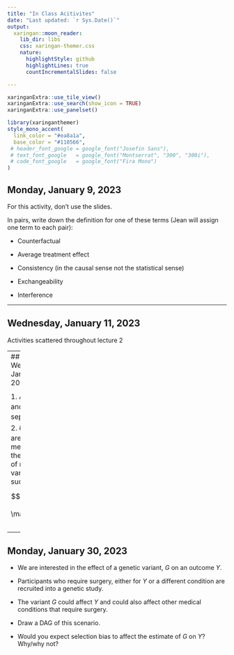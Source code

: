 ```yaml
---
title: "In Class Acitivites"
date: "Last updated: `r Sys.Date()`"
output:
  xaringan::moon_reader:
    lib_dir: libs
    css: xaringan-themer.css
    nature:
      highlightStyle: github
      highlightLines: true
      countIncrementalSlides: false

---
```


$\newcommand{\ci}{\perp\!\!\!\perp}$
```r
xaringanExtra::use_tile_view()
xaringanExtra::use_search(show_icon = TRUE)
xaringanExtra::use_panelset()
```

```r
library(xaringanthemer)
style_mono_accent(
  link_color = "#ea8a1a",
  base_color = "#110566",
 # header_font_google = google_font("Josefin Sans"),
 # text_font_google   = google_font("Montserrat", "300", "300i"),
 # code_font_google   = google_font("Fira Mono")
)
```

## Monday, January 9, 2023

For this activity, don't use the slides. 

In pairs, write down the definition for one of these terms (Jean will assign one term to each pair):

- Counterfactual

- Average treatment effect

- Consistency (in the causal sense not the statistical sense)

- Exchangeability

- Interference

---

## Wednesday, January 11, 2023

Activities scattered throughout lecture 2

---
## Wednesday, January 18, 2023

<center>
```r
knitr::include_graphics("img/activity_3.png")
```
</center>

1. Are $U_2$ and $L_1$ $d$-separated?

2. $U_1$ and $L_1$ are un-measured. Is there a set $\mathcal{V}$ of measured variables such that 

$$ Y(a) \ci A \vert \mathcal{V}?$$
---
## Monday, January 30, 2023

- We are interested in the effect of a genetic variant, $G$ on an outcome $Y$. 

- Participants who require surgery, either for $Y$ or a different condition are recruited into a genetic study. 

- The variant $G$ could affect $Y$ and could also affect other medical conditions that require surgery. 

- Draw a DAG of this scenario.

- Would you expect selection bias to affect the estimate of $G$ on $Y$? Why/why not?
